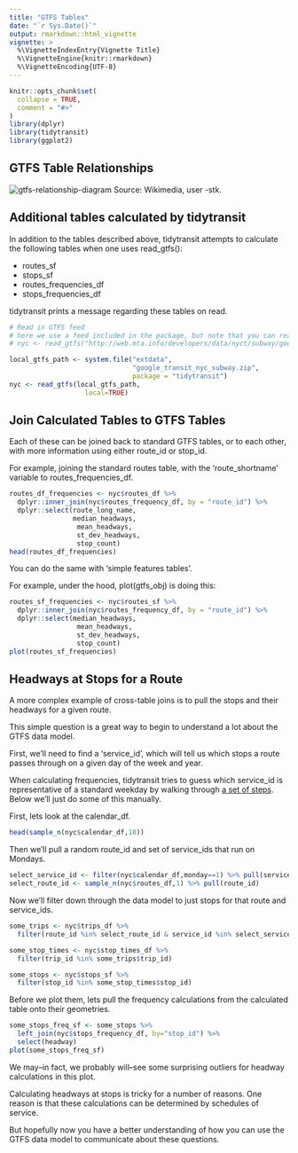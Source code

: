 ```yaml
---
title: "GTFS Tables"
date: "`r Sys.Date()`"
output: rmarkdown::html_vignette
vignette: >
  %\VignetteIndexEntry{Vignette Title}
  %\VignetteEngine{knitr::rmarkdown}
  %\VignetteEncoding{UTF-8}
---
```


```r
knitr::opts_chunk$set(
  collapse = TRUE,
  comment = "#>"
)
library(dplyr)
library(tidytransit)
library(ggplot2)
```

## GTFS Table Relationships

![gtfs-relationship-diagram](figures/GTFS_class_diagram.svg.png)
Source: Wikimedia, user -stk. 

## Additional tables calculated by tidytransit


In addition to the tables described above, tidytransit attempts to calculate the following tables when one uses read_gtfs():

- routes_sf
- stops_sf
- routes_frequencies_df
- stops_frequencies_df

tidytransit prints a message regarding these tables on read. 

```r
# Read in GTFS feed
# here we use a feed included in the package, but note that you can read directly from the New York City Metropolitan Transit Authority using the following URL:
# nyc <- read_gtfs("http://web.mta.info/developers/data/nyct/subway/google_transit.zip")

local_gtfs_path <- system.file("extdata", 
                               "google_transit_nyc_subway.zip", 
                               package = "tidytransit")
nyc <- read_gtfs(local_gtfs_path, 
                   local=TRUE)
```

## Join Calculated Tables to GTFS Tables

Each of these can be joined back to standard GTFS tables, or to each other, with more information using either route_id or stop_id. 

For example, joining the standard routes table, with the 'route_shortname' variable to routes_frequencies_df. 

```r
routes_df_frequencies <- nyc$routes_df %>% 
  dplyr::inner_join(nyc$routes_frequency_df, by = "route_id") %>% 
  dplyr::select(route_long_name,
                median_headways, 
                 mean_headways, 
                 st_dev_headways, 
                 stop_count)
head(routes_df_frequencies)
```

You can do the same with 'simple features tables'. 

For example, under the hood, plot(gtfs_obj) is doing this:

```r
routes_sf_frequencies <- nyc$routes_sf %>% 
  dplyr::inner_join(nyc$routes_frequency_df, by = "route_id") %>% 
  dplyr::select(median_headways, 
                 mean_headways, 
                 st_dev_headways, 
                 stop_count)
plot(routes_sf_frequencies)
```

## Headways at Stops for a Route

A more complex example of cross-table joins is to pull the stops and their headways for a given route. 

This simple question is a great way to begin to understand a lot about the GTFS data model. 

First, we'll need to find a 'service_id', which will tell us which stops a route passes through on a given day of the week and year. 

When calculating frequencies, tidytransit tries to guess which service_id is representative of a standard weekday by walking through [a set of steps](https://github.com/r-transit/tidytransit/blob/master/R/frequencies.R#L34-L59). Below we'll just do some of this manually. 

First, lets look at the calendar_df. 

```r
head(sample_n(nyc$calendar_df,10))
```

Then we'll pull a random route_id and set of service_ids that run on Mondays. 

```r
select_service_id <- filter(nyc$calendar_df,monday==1) %>% pull(service_id)
select_route_id <- sample_n(nyc$routes_df,1) %>% pull(route_id)
```

Now we'll filter down through the data model to just stops for that route and service_ids. 

```r
some_trips <- nyc$trips_df %>%
  filter(route_id %in% select_route_id & service_id %in% select_service_id)

some_stop_times <- nyc$stop_times_df %>% 
  filter(trip_id %in% some_trips$trip_id) 

some_stops <- nyc$stops_sf %>%
  filter(stop_id %in% some_stop_times$stop_id)
```

Before we plot them, lets pull the frequency calculations from the calculated table onto their geometries. 

```r
some_stops_freq_sf <- some_stops %>%
  left_join(nyc$stops_frequency_df, by="stop_id") %>%
  select(headway)
plot(some_stops_freq_sf)
```

We may--in fact, we probably will--see some surprising outliers for headway calculations in this plot. 

Calculating headways at stops is tricky for a number of reasons. One reason is that these calculations can be determined by schedules of service. 

But hopefully now you have a better understanding of how you can use the GTFS data model to communicate about these questions. 
